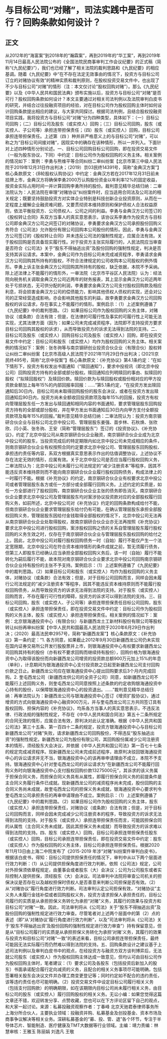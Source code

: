 # 与目标公司“对赌”，司法实践中是否可行？回购条款如何设计？
## 正文
从2012年的“海富案”到2018年的“瀚霖案”，再到2019年的“华工案”，再到2019年11月14日最高人民法院公布的《全国法院民商事审判工作会议纪要》的正式稿（简称“《九民纪要》”），我们也已经了解了相关法院的裁判思路和《九民纪要》的相应基调。随着《九民纪要》中“在不存在法定无效事由的情况下，投资方与目标公司订立的对赌协议有效”的精神实质和裁判原则，在股权投资交易文件中，也出现了不少与目标公司“对赌”的情形（注：本文仅讨论“股权回购对赌”）。那么《九民纪要》以及《中华人民共和国民法典》颁布实施以后，投资方与目标公司“对赌”是否可行？股权回购条款如何设计？本文主要通过对相关司法判例以及法院审判白皮书的研究，并结合过往投融资项目的经验，对在目标公司作为股权回购主体时如何设计回购条款提出相应的建议，与大家共同探讨。根据司法判例，且结合股权投融资项目实践，我将投资方与目标公司“对赌”分为四种类型，具体如下：（一）目标公司回购；（二）目标公司及股东（或实控人）回购；（三）目标公司回购，股东（或实控人、子公司等）承担连带担保责任；（四）股东（或实控人）回购，目标公司承担连带担保责任。上述第（四 ）种并非严格意义上的与目标公司“对赌”，可以称之为“目标公司间接对赌”，因现实中的确存在该种情形，所以一并列入。下面针对上述四种情形分别论述。一、目标公司回购目标公司回购，即在投资交易文件（一般为股东协议，下同）中约定：目标公司作为股权回购的义务主体。相关案例的情况如下：案例：李勇与熊维平等合同纠纷二审纠纷案【北京市第三中级人民法院于2019年12月31日作出判决；（2019）京03民终14391号，简称“金典汉方案”】核心条款原文：《B轮股权认购协议》中约定：金典汉方若在2017年12月31日前未挂牌上市，金典汉方将确保李勇2000万认购股份资金以年利率12%的固定收益，按资金实际占用时间一并计算回购李勇所持的股份。裁判意见精华总结归纳：二审法院认为：人民法院在审理“对赌协议”纠纷案件时，应当适用合同法及公司法的相关规定；既要坚持鼓励投资方对实体企业特别是科技创新企业投资原则，从而在一定程度上缓解企业融资难问题，又要贯彻资本维持原则和保护债权人合法权益原则，依法平衡投资方、公司债权人、公司之间的利益。李勇与金典汉方公司签订的《股权转让合同》系双方当事人的真实意思表示，该协议系李勇作为投资方与目标公司即金典汉方公司之间签订的对赌协议，李勇要求金典汉方公司承担股份回购义务符合《公司法》允许股份有限公司回购本公司股份的情形。因此，李勇与金典汉方公司签订的《股权转让合同》并未违反公司法的强制性规定，应属合法有效。关于股权回购是否具备现实履行性。对于投资方主张实际履行的，人民法院应当审查是否符合《公司法》关于“股东不得抽逃出资”及股份回购的强制性规定，判决是否支持其诉讼请求。本案中，金典公司作为目标公司未完成减资程序，李勇请求金典汉方公司回购其所持有的股权，不符合法律规定的公司收购本公司股权的例外情形。李勇上诉主张金典汉方公司回购其所持有的股权，缺乏依据，本院不予采纳。除上述法律上不能履行的情形外，一审法院（北京市平谷区人民法院）认为：经法院向税务机关调取金典汉方公司近两年的财务报表，其上显示金典汉方公司近两年处于亏损状态，无可供分配的利润，李勇要求金典汉方公司支付股权回购款及相应利息，将会损害金典汉方公司的偿债能力，影响其他债权人债权的实现，还会对公司的正常经营造成影响，亦会影响其他股东的利益，故李勇要求金典汉方公司回购股权的诉讼请求，存在事实上不能履行的情形。案例启示：（1）上述案例遵循了《九民纪要》中的裁判思路。（2）如果目标公司作为股权回购的义务主体，对赌协议（或条款）合法有效；但是，在法律的可履行性及事实的可履行性上可能无法实现，尤其法律方面（因为：如果公司未完成减资程序，法院即不支持投资方要求目标公司回购其股权的诉求），从而导致投资方的诉求无法得到法院的支持。二、目标公司及股东（或实控人）回购目标公司及股东（或实控人）回购，即在投资交易文件中约定：目标公司和股东（或实控人）均作为股权回购的义务主体。相关案例的情况如下：案例：张冬驹等与南京钢研创业投资合伙企业（有限合伙）股权转让纠纷二审纠纷案【北京市高级人民法院于2021年11月29日作出判决；(2021)京民终495号，简称“北京中投案”】核心条款原文：《补充协议》第4.1条约定：“在如下情形下，投资方有权发出书面通知（“赎回通知”），要求中投视讯（即北京中投公司）回购投资方持有的全部或部分股权。赎回通知应列明赎回的事由、拟赎回的股权（“拟赎回股权”）及赎回价款。赎回价款为与赎回股权或股份相对应的甲方投资款金额加上每年15%的内部回报率回报：……”第5.1条约定，“在投资方发出赎回通知后30日内，目标公司尚未取得回购股份的股东会决议，或者在投资方发出赎回通知后90日内，投资方尚未全额收回投资款项及每年15%的回报，投资方有权向管理层股东任一方发出与赎回通知相同内容的书面通知，要求管理层股东回购投资方持有的全部或部分股权，并在甲方发出书面通知后30日内向甲方支付全额投资款项及每年15%的回报。”裁判意见精华总结归纳：二审法院认为：投资方南京钢研合伙企业与目标公司北京中投公司、管理层股东姜强、苗步林、石秋焕、张欣欣、闫小英、张冬驹、王安（简称“管理层股东”）签订的《投资协议》、《补充协议》，约定了北京中投公司从南京钢研合伙企业融资，南京钢研合伙企业成为北京中投公司的股东，当投资完成后的特定期限内如北京中投公司未完成相应的条件，则南京钢研合伙企业有权按照合同约定要求北京中投公司、管理层股东回购股权、承担违约责任等内容，系双方根据真实意思表示作出的估值调整协议，上述协议不存在法定无效的情形，应属有效。关于北京中投公司是否应当履行股权回购义务，二审法院认为：北京中投公司未履行公司法规定的“减少注册资本”等程序，因其不能违反资本维持原则而不能向南京钢研合伙企业履行股权回购债务，构成法律上的一时履行不能。根据《补充协议》的约定，南京钢研合伙企业有权要求北京中投公司或者管理层股东各方或任一方部分或全部履行回购义务。上述约定的实质是，如任一方全部进行了股权回购，南京钢研合伙企业主张的债务即告消灭。南京钢研合伙企业要求北京中投公司及管理层股东均对案涉协议投资款对应的全部股权履行回购义务，如前所述，北京中投公司对《补充协议》约定的回购条款构成给付不能，但南京钢研合伙企业要求管理层股东给付仍有可能，在确认管理层股东承担全部股权回购义务，管理层股东因给付金钱取得全部股权的情况下，北京中投公司无法再从南京钢研合伙企业处取得股权，故南京钢研合伙企业亦无法再按照《补充协议》要求北京中投公司进行股权回购，案涉股权回购之债的关系自管理层股东履行股权回购的义务生效之时，仅存在于南京钢研合伙企业与管理层股东股权回购的给付之上。因此，北京中投公司对履行股权回购债务一时（自始）履行不能仅产生一个法定宽限期，北京中投公司在符合资本维持情形的条件成就之前，暂无须履行债务，但第三人即股东已经确认应当承担全部股权回购义务后，该一时（自始）履行不能转化为嗣后履行不能，故本院对南京钢研合伙企业要求北京中投公司回购南京钢研合伙企业持有股份的主张不予支持。案例启示：（1）上述案例遵循了《九民纪要》中的裁判思路。（2）如果目标公司和股东（或实控人）均作为股权回购的义务主体，对赌协议（或条款）合法有效；但是，对于目标公司回购而言，同样会因未履行公司法规定的“减少注册资本”等程序，因其不能违反资本维持原则而不能履行股权回购债务，从而导致投资方的诉求无法得到法院的支持。对于股东（或实控人）回购而言，不存在履行可行性的障碍，投资方的诉求可以得到法院的支持。三、目标公司回购，股东（或实控人、子公司等）承担连带担保责任目标公司回购，股东（或实控人）承担连带担保责任，即在投资交易文件中约定：目标公司作为股权回购的义务主体，股东（或实控人）承担连带担保责任。相关案例的情况如下：案例：北京银海通投资中心（有限合伙）与新疆西龙土工新材料股份有限公司等股权转让纠纷再审纠纷案【中华人民共和国最高人民法院于2020年6月29日作出判决；（2020）最高法民申2957号，简称“新疆西龙案”】核心条款原文：《补充协议》第一条约定：“1. 各方同意，如果截止2012年9月30日新疆西龙公司仍未实现在国内证券交易所公开发行股股票并上市，则银海通投资中心有权要求新疆西龙公司回购其持有的股份（亦有权不要求回购而继续持有股份），回购价格为银海通投资中心为取得该股份而向新疆西龙公司增资的投资款总额900万元加上15%的年息（单利），计息期间为银海通投资中心支付投资款之日起至新疆西龙公司支付回购价款之日止。新疆西龙公司应在银海通投资中心提出回购要求后3个月内完成回购。2. 奎屯西龙公司（新疆西龙供公司的全资子公司）同意，如新疆西龙公司不能履行上述回购义务，则奎屯西龙公司同意按照上述条款的约定收购银海通投资中心持有的股份，以保障银海通投资中心的投资退出。……”裁判意见精华总结归纳：再审法院认为：新疆西龙公司与银海通投资中心签订《增资扩股协议》，通过增资的方式向银海通投资中心融资900万元，并与奎屯西龙公司三方共同签订具有股权回购、担保内容的《补充协议》，均系各方当事人的真实意思表示，不违反法律、行政法规的强制性规定，不存在《中华人民共和国合同法》第五十二条所规定的合同无效的情形，应属合法有效，原判决对此认定准确。根据《中华人民共和国公司法》第三十五条、第一百四十二条的规定，投资方银海通投资中心与目标公司新疆西龙公司“对赌”失败，请求新疆西龙公司回购股份，不得违反“股东抽逃出资”的强制性规定。新疆西龙公司为股份有限公司，其回购股份属减少公司注册资本的情形，须经股东大会决议，并依据《中华人民共和国公司法》第一百七十七条的规定完成减资程序。现新疆西龙公司未完成前述程序，故原判决驳回银海通投资中心的诉讼请求并无不当，银海通投资中心的该再审申请理由不成立，本院不予支持。银海通投资中心针对奎屯西龙公司的诉讼请求为“在新疆西龙公司不能履行回购义务时向银海通投资中心支付股权回购价款13275000元”，其诉求的该义务属于担保合同义务，而担保合同义务具有从属性，即履行担保合同义务的前提条件是主合同义务履行条件已成就。现新疆西龙公司的减资程序尚未完成，股份回购的主合同义务尚未成就，故奎屯西龙公司的担保义务未成就，银海通投资中心要求判令奎屯西龙公司承担责任的再审申请理由不成立。案例启示：（1）上述案例遵循了《九民纪要》中的裁判思路。（2）如果目标公司作为股权回购的义务主体，股东（或实控人）承担连带担保责任，对赌协议（或条款）合法有效；但是，对于目标公司回购而言，同样会因未完成减少公司注册资本的程序，导致投资方的诉求无法得到法院的支持。对于股东（或实控人）承担连带担保责任而言，可能因担保合同的从属性（主合同义务未成就，因此其担保义务未成就）而导致投资方的诉求难以得到法院的支持。四、股东（或实控人）回购，目标公司承担连带担保责任股东（或实控人）回购，目标公司承担连带担保责任，即在投资交易文件中约定：股东（或实控人）作为股权回购的义务主体，目标公司承担连带担保责任。根据2020年11月13日由上海二中院发布了《2015-2019 年涉“对赌”纠纷案件审判白皮书》，根据该白皮书，得知：目标公司提供担保责任的情况下，审判中从以下两个层面进行效力判断：（1）从公司提供担保角度进行效力判断。依照《公司法》规定，公司对外担保须依章程规定，由董事会或者股东（大）会决议；公司为公司股东或者实际控制人提供担保，须经股东（大）会决议。司法审判中法院将审查公司机关的担保决议是否存在以及越权担保时债权人是否善意来判断公司担保是否有效。（2）从“对赌协议”履行角度进行效力判断。司法审判认定公司担保有效，“对赌协议”主义务人未履行金钱补偿或者回购股权义务，投资方请求担保人承担责任的，目标公司履行的实质是从承担担保义务转化为承担“对赌”义务，其履行的效果与投资方和目标公司“对赌”一致。因此，司法审判将从《公司法》关于“股东不得抽逃出资”及股份回购的强制性规定进行效力审查。尽管笔者对上述两个层面中的第（2）点的表述（即“从'对赌协议'履行角度进行效力判断”，以及“司法审判将从《公司法》关于‘股东不得抽逃出资’及股份回购的强制性规定进行效力审查”）持有保留意见，但是从“目标公司履行的实质是从承担担保义务转化为承担‘对赌’义务，其履行的效果与投资方和目标公司“对赌”一致”的表述来看，目标公司承担连带担保责任，最终可能因无法实际履行而仍然难以得到法院的支持。五、回购条款设计之建议基于上述司法判例以及审判白皮书中的观点，在经投资方与融资方双方谈判博弈后，无法就公司股东（或实控人）作为股权回购主体达成一致意见，但均认可由目标公司作为股权回购主体时，笔者建议：（1）要求公司及各股东（包括投资后新加入的股东）书面承诺配合履行定向减资的义务，且配合的相关义务事项尽可能明确，包括签署相关股东会决议文件并办理工商变更登记等；同时约定如不配合的违约责任，该等违约责任也尽可能明确。（2）投资交易文件中设定目标公司履行相关义务（包括支付回购款）的明确期限，如在该期限内目标公司尚未履行相关义务，由目标公司的股东（或实控人）履行回购股权的相关义务。无讼小编：如果您觉得这篇文章还不错，欢迎转发分享、点赞收藏，您也可以在下方评论区留下自己的观点，和大家一起讨论。来源：私募投融资观察作者：丁春峰 北京天驰君泰律师事务所上海分所合伙人，主要执业领域：投融资并购、私募基金及创投基金、资本市场及商事争议解决等相关业务。深耕私募基金的“募、投、管、退”各个环节，专注于半导体芯片、智能制造、医疗健康及TMT大数据等行业领域。主编：靖力责编：林慧审核：王雅玉 陈丽娟 刘逸凡 王敬